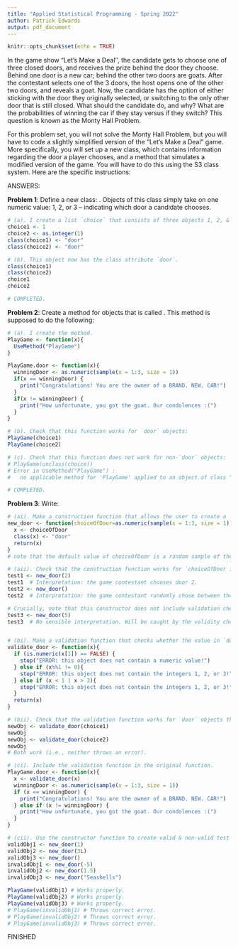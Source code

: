 ```yaml
---
title: "Applied Statistical Programming - Spring 2022"
author: Patrick Edwards
output: pdf_document
---
```


```r
knitr::opts_chunk$set(echo = TRUE)
```

\begin{center}
{\Large{\textbf{Problem Set 3}}} \\
\vspace{4 bp}
Due Wednesday, March 2, 10:00 AM (Before Class) \\
\end{center}

\section*{Instructions}
\begin{enumerate}
  \item The following questions should each be answered within an R script. Be sure to provide many comments in the script to facilitate grading. Undocumented code will not be graded.
  \item Work on git. Fork the repository found at \url{https://github.com/johnsontr/AppliedStatisticalProgramming2022} and add your code for Problem Set 3, committing and pushing frequently. Use meaningful commit messages because these will affect your grade.
  \item You may work in teams, but each student should develop their own Rmarkdown file. To be clear, there should be no copy and paste. Each keystroke in the assignment should be your own.
  \item For students new to programming, this may take a while. Get started.
\end{enumerate}

\section*{Let's Make a Deal\footnote{\url{https://en.wikipedia.org/wiki/Let's_Make_a_Deal}}}
In the game show "Let's Make a Deal'', the candidate gets to choose one of three closed doors, and receives the prize behind the door they choose. Behind one door is a new car; behind the other two doors are goats. After the contestant selects one of the 3 doors, the host opens one of the other two doors, and reveals a goat. Now, the candidate has the option of either sticking with the door they originally selected, or switching to the only other door that is still closed. What should the candidate do, and why? What are the probabilities of winning the car if they stay versus if they switch? This question is known as the Monty Hall Problem.


\subsection*{Your tasks}
For this problem set, you will not solve the Monty Hall Problem, but you will have to code a slightly simplified version of the "Let's Make a Deal" game. More specifically, you will set up a new class, which contains information regarding the door a player chooses, and a method that simulates a modified version of the game. You will have to do this using the S3 class system. Here are the specific instructions:

\begin{enumerate}
  \item Define a new class: \texttt{door}. Objects of this class simply take on one numeric value: 1, 2, or 3 -- indicating which door a candidate chooses.
  \item Create a method for \texttt{door} objects that is called \texttt{PlayGame}. This method is supposed to do the following:
\begin{itemize}
  \item take the numeric value that is stored in the \texttt{door} object,
  \item draw a random number between 1 and 3 that presents the door behind which the car is hidden,
  \item compare the two numbers, and print a message congratulating a winning candidate that chose the correct door, or expressing sympathies for a losing candidate that chose the wrong door.
\end{itemize}
  \item Write: 
  \begin{itemize}
    \item a construction function that allows the user to create a \texttt{door} object,
    \item and a validation function that checks whether the value stored in \texttt{door} is actually an integer
  \end{itemize}
\end{enumerate}


ANSWERS:

**Problem 1**: Define a new class: \texttt{door}. Objects of this class simply take on one numeric value: 1, 2, or 3 -- indicating which door a candidate chooses.

```r
# (a). I create a list `choice` that consists of three objects 1, 2, & 3. I then assign the class `door` to this list. Crucially, this must work with elements that are integer and numeric. I create two objects with whole number elements of both integer and numeric classes.
choice1 <- 1
choice2 <- as.integer(1)
class(choice1) <- "door"
class(choice2) <- "door"

# (b). This object now has the class attribute `door`.
class(choice1)
class(choice2)
choice1
choice2

# COMPLETED.
```



**Problem 2**: Create a method for \texttt{door} objects that is called \texttt{PlayGame}. This method is supposed to do the following:
\begin{itemize}
  \item take the numeric value that is stored in the \texttt{door} object,
  \item draw a random number between 1 and 3 that presents the door behind which the car is hidden,
  \item compare the two numbers, and print a message congratulating a winning candidate that chose the correct door, or expressing sympathies for a losing candidate that chose the wrong door.
\end{itemize}

```r
# (a). I create the method.
PlayGame <- function(x){
  UseMethod("PlayGame")
}

PlayGame.door <- function(x){
  winningDoor <- as.numeric(sample(x = 1:3, size = 1))
  if(x == winningDoor) {
    print("Congratulations! You are the owner of a BRAND. NEW. CAR!")
  }
  if(x != winningDoor) {
    print("How unfortunate, you got the goat. Our condolences :(")
  }
}

# (b). Check that this function works for `door` objects:
PlayGame(choice1)
PlayGame(choice2)

# (c). Check that this function does not work for non-`door` objects:
# PlayGame(unclass(choice))
# Error in UseMethod("PlayGame") : 
#   no applicable method for 'PlayGame' applied to an object of class "c('double', 'numeric')"

# COMPLETED.
```



**Problem 3**: Write: 
  \begin{itemize}
    \item a construction function that allows the user to create a \texttt{door} object,
    \item and a validation function that checks whether the value stored in \texttt{door} is actually an integer
  \end{itemize}

```r
# (ai). Make a construction function that allows the user to create a `door` object.
new_door <- function(choiceOfDoor=as.numeric(sample(x = 1:3, size = 1))){
  x <- choiceOfDoor
  class(x) <- "door"
  return(x)
}
# note that the default value of choiceOfDoor is a random sample of the integers 1, 2, & 3. We can think of this as the game contestant randomly choosing between each door.

# (aii). Check that the construction function works for `choiceOfDoor inputs:
test1 <- new_door(2) 
test1  # Interpretation: the game contestant chooses door 2.
test2 <- new_door() 
test2  # Interpretation: the game contestant randomly chose between the three doors.

# Crucially, note that this constructor does not include validation checks: We can use nonsensical numbers. This is because its the validation function, not the construction function, that should check the validity of these values:
test3 <- new_door(5)
test3  # No sensible interpretation. Will be caught by the validity check.


# (bi). Make a validation function that checks whether the value in `door` is actually an integer.
validate_door <- function(x){
  if (is.numeric(x[1]) == FALSE) {
    stop("ERROR: this object does not contain a numeric value!")
  } else if (x%%1 != 0){
    stop("ERROR: this object does not contain the integers 1, 2, or 3!")
  } else if (x < 1 | x > 3){
    stop("ERROR: this object does not contain the integers 1, 2, or 3!")
  }
  return(x)
}

# (bii). Check that the validation function works for `door` objects that contain elements with integer and numeric classes:
newObj <- validate_door(choice1)
newObj
newObj <- validate_door(choice2)
newObj
# Both work (i.e., neither throws an error).

# (ci). Include the validation function in the original function.
PlayGame.door <- function(x){
  x <- validate_door(x)
  winningDoor <- as.numeric(sample(x = 1:3, size = 1))
  if (x == winningDoor) {
    print("Congratulations! You are the owner of a BRAND. NEW. CAR!")
  } else if (x != winningDoor) {
    print("How unfortunate, you got the goat. Our condolences :(")
  }
}

# (cii). Use the constructor function to create valid & non-valid test objects. Then use these to test the new function that includes the validation function.
validObj1 <- new_door(1)
validObj2 <- new_door(3L)
validObj3 <- new_door()
invalidObj1 <- new_door(-5)
invalidObj2 <- new_door(1.5)
invalidObj3 <- new_door("Seashells")

PlayGame(validObj1) # Works properly.
PlayGame(validObj2) # Works properly.
PlayGame(validObj3) # Works properly.
# PlayGame(invalidObj1) # Throws correct error.
# PlayGame(invalidObj2) # Throws correct error.
# PlayGame(invalidObj3) # Throws correct error.
```
FINISHED




